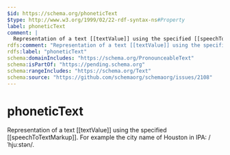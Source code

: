 ```yaml
---
$id: https://schema.org/phoneticText
$type: http://www.w3.org/1999/02/22-rdf-syntax-ns#Property
label: phoneticText
comment: |
  Representation of a text [[textValue]] using the specified [[speechToTextMarkup]]. For example the city name of Houston in IPA: /ˈhjuːstən/.
rdfs:comment: "Representation of a text [[textValue]] using the specified [[speechToTextMarkup]]. For example the city name of Houston in IPA: /ˈhjuːstən/."
rdfs:label: "phoneticText"
schema:domainIncludes: "https://schema.org/PronounceableText"
schema:isPartOf: "https://pending.schema.org"
schema:rangeIncludes: "https://schema.org/Text"
schema:source: "https://github.com/schemaorg/schemaorg/issues/2108"
---
```


# phoneticText

Representation of a text [[textValue]] using the specified [[speechToTextMarkup]]. For example the city name of Houston in IPA: /ˈhjuːstən/.

